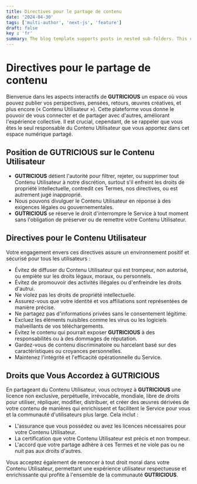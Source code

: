 ```yaml
---
title: Directives pour le partage de contenu
date: '2024-04-30'
tags: ['multi-author', 'next-js', 'feature']
draft: false
key : 'fr'
summary: The blog template supports posts in nested sub-folders. This can be used to group posts of similar content e.g. a multi-part course.
---
```


# Directives pour le partage de contenu

Bienvenue dans les aspects interactifs de **GUTRICIOUS** un espace où vous pouvez publier vos perspectives, pensées, retours, œuvres créatives, et plus encore (« Contenu Utilisateur »). Cette plateforme vous donne le pouvoir de vous connecter et de partager avec d'autres, améliorant l'expérience collective. Il est crucial, cependant, de se rappeler que vous êtes le seul responsable du Contenu Utilisateur que vous apportez dans cet espace numérique partagé.

## **Position de GUTRICIOUS sur le Contenu Utilisateur**

- **GUTRICIOUS** détient l'autorité pour filtrer, rejeter, ou supprimer tout Contenu Utilisateur à notre discrétion, surtout s'il enfreint les droits de propriété intellectuelle, contredit ces Termes, nos directives, ou est autrement jugé inapproprié.
- Nous pouvons divulguer le Contenu Utilisateur en réponse à des exigences légales ou gouvernementales.
- **GUTRICIOUS** se réserve le droit d'interrompre le Service à tout moment sans l'obligation de préserver ou de remettre votre Contenu Utilisateur.

## **Directives pour le Contenu Utilisateur**

Votre engagement envers ces directives assure un environnement positif et sécurisé pour tous les utilisateurs :

- Évitez de diffuser du Contenu Utilisateur qui est trompeur, non autorisé, ou empiète sur les droits légaux, moraux, ou personnels.
- Évitez de promouvoir des activités illégales ou d'enfreindre les droits d'autrui.
- Ne violez pas les droits de propriété intellectuelle.
- Assurez-vous que votre identité et vos affiliations sont représentées de manière précise.
- Ne partagez pas d'informations privées sans le consentement légitime.
- Excluez les éléments nuisibles comme les virus ou les logiciels malveillants de vos téléchargements.
- Évitez le contenu qui pourrait exposer **GUTRICIOUS** à des responsabilités ou à des dommages de réputation.
- Gardez-vous de contenu discriminatoire ou harcelant basé sur des caractéristiques ou croyances personnelles.
- Maintenez l'intégrité et l'efficacité opérationnelle du Service.

## **Droits que Vous Accordez à GUTRICIOUS**

En partageant du Contenu Utilisateur, vous octroyez à **GUTRICIOUS** une licence non exclusive, perpétuelle, irrévocable, mondiale, libre de droits pour utiliser, répliquer, modifier, distribuer, et créer des œuvres dérivées de votre contenu de manières qui enrichissent et facilitent le Service pour vous et la communauté d'utilisateurs plus large. Cela inclut :

- L'assurance que vous possédez ou avez les licences nécessaires pour votre Contenu Utilisateur.
- La certification que votre Contenu Utilisateur est précis et non trompeur.
- L'accord que votre partage adhère à ces Termes et ne viole pas ou ne nuit pas aux droits d'autres.

Vous acceptez également de renoncer à tout droit moral dans votre Contenu Utilisateur, permettant une expérience utilisateur respectueuse et enrichissante qui profite à l'ensemble de la communauté **GUTRICIOUS**.